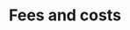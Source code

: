---
title: 'Fees and costs'
description: 'Description of your new file.'
icon: 'file-invoice-dollar'
---